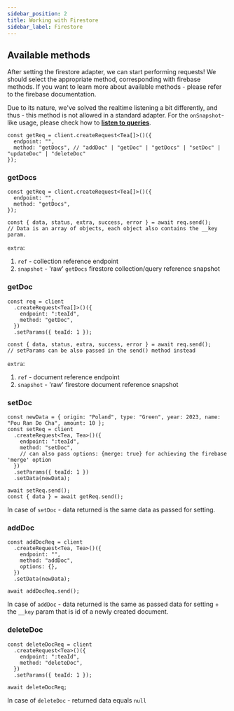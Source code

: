 ```yaml
---
sidebar_position: 2
title: Working with Firestore
sidebar_label: Firestore
---
```


## Available methods

After setting the firestore adapter, we can start performing requests! We should select the appropriate method,
corresponding with firebase methods. If you want to learn more about available methods - please refer to the firebase
documentation.

Due to its nature, we've solved the realtime listening a bit differently, and thus - this method is not allowed in a
standard adapter. For the `onSnapshot`-like usage, please check how to
**[listen to queries](/docs/integrations/adapter-firebase/realtime-queries)**.

```tsx
const getReq = client.createRequest<Tea[]>()({
  endpoint: "",
  method: "getDocs", // "addDoc" | "getDoc" | "getDocs" | "setDoc" | "updateDoc" | "deleteDoc"
});
```

### getDocs

```tsx
const getReq = client.createRequest<Tea[]>()({
  endpoint: "",
  method: "getDocs",
});

const { data, status, extra, success, error } = await req.send();
// Data is an array of objects, each object also contains the __key param.
```

`extra`:

1. `ref` - collection reference endpoint
2. `snapshot` - 'raw' `getDocs` firestore collection/query reference snapshot

### getDoc

```tsx
const req = client
  .createRequest<Tea[]>()({
    endpoint: ":teaId",
    method: "getDoc",
  })
  .setParams({ teaId: 1 });

const { data, status, extra, success, error } = await req.send();
// setParams can be also passed in the send() method instead
```

`extra`:

1. `ref` - document reference endpoint
2. `snapshot` - 'raw' firestore document reference snapshot

### setDoc

```tsx
const newData = { origin: "Poland", type: "Green", year: 2023, name: "Pou Ran Do Cha", amount: 10 };
const setReq = client
  .createRequest<Tea, Tea>()({
    endpoint: ":teaId",
    method: "setDoc",
    // can also pass options: {merge: true} for achieving the firebase 'merge' option
  })
  .setParams({ teaId: 1 })
  .setData(newData);

await setReq.send();
const { data } = await getReq.send();
```

In case of `setDoc` - data returned is the same data as passed for setting.

### addDoc

```tsx
const addDocReq = client
  .createRequest<Tea, Tea>()({
    endpoint: "",
    method: "addDoc",
    options: {},
  })
  .setData(newData);

await addDocReq.send();
```

In case of `addDoc` - data returned is the same as passed data for setting + the `__key` param that is id of a newly
created document.

### deleteDoc

```tsx
const deleteDocReq = client
  .createRequest<Tea>()({
    endpoint: ":teaId",
    method: "deleteDoc",
  })
  .setParams({ teaId: 1 });

await deleteDocReq;
```

In case of `deleteDoc` - returned data equals `null`
